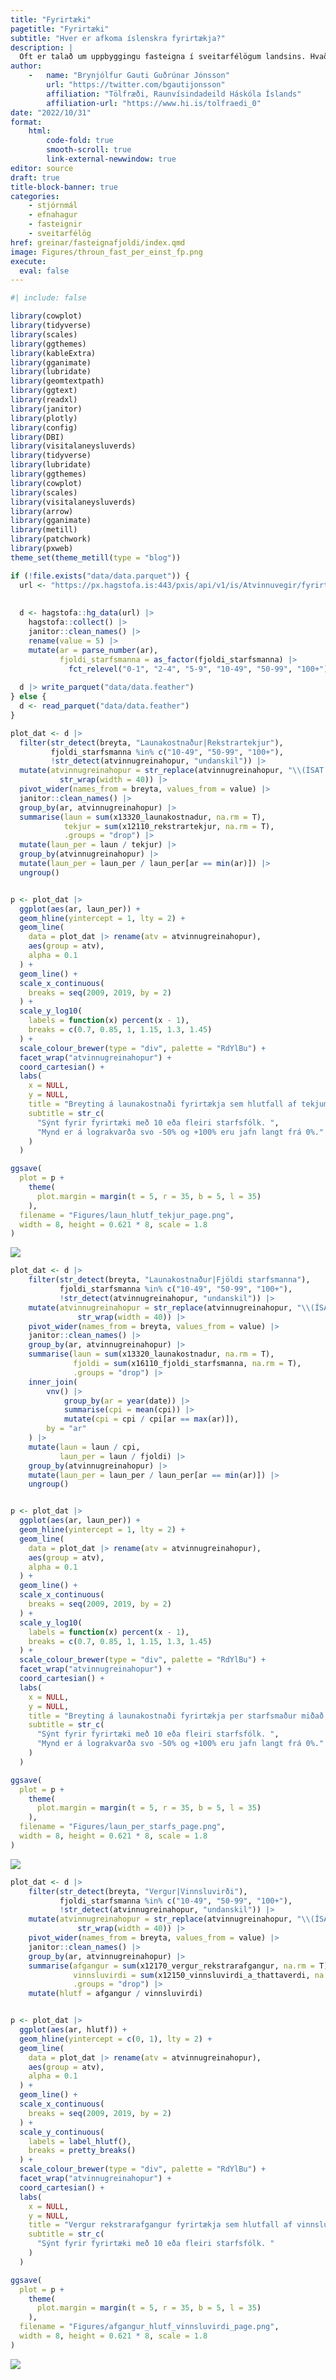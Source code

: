 ```yaml
---
title: "Fyrirtæki"
pagetitle: "Fyrirtæki"
subtitle: "Hver er afkoma íslenskra fyrirtækja?"
description: |
  Oft er talað um uppbyggingu fasteigna í sveitarfélögum landsins. Hvað segja gögnin um frammistöðu þeirra? Hvaða sveitarfélög byggja mest og hvernig ber það saman við mannfjöldann þar?
author: 
    -   name: "Brynjólfur Gauti Guðrúnar Jónsson"
        url: "https://twitter.com/bgautijonsson"
        affiliation: "Tölfræði, Raunvísindadeild Háskóla Íslands"
        affiliation-url: "https://www.hi.is/tolfraedi_0"
date: "2022/10/31"
format: 
    html:
        code-fold: true
        smooth-scroll: true
        link-external-newwindow: true
editor: source
draft: true
title-block-banner: true
categories:
    - stjórnmál
    - efnahagur
    - fasteignir
    - sveitarfélög
href: greinar/fasteignafjoldi/index.qmd
image: Figures/throun_fast_per_einst_fp.png
execute:
  eval: false
---
```



```r
#| include: false

library(cowplot)
library(tidyverse)
library(scales)
library(ggthemes)
library(kableExtra)
library(gganimate)
library(lubridate)
library(geomtextpath)
library(ggtext)
library(readxl)
library(janitor)
library(plotly)
library(config)
library(DBI)
library(visitalaneysluverds)
library(tidyverse)
library(lubridate)
library(ggthemes)
library(cowplot)
library(scales)
library(visitalaneysluverds)
library(arrow)
library(gganimate)
library(metill)
library(patchwork)
library(pxweb)
theme_set(theme_metill(type = "blog"))
```


```r
if (!file.exists("data/data.parquet")) {
  url <- "https://px.hagstofa.is:443/pxis/api/v1/is/Atvinnuvegir/fyrirtaeki/afkoma/1_afkoma/FYR08001.px"
  
  
  d <- hagstofa::hg_data(url) |> 
    hagstofa::collect() |> 
    janitor::clean_names() |> 
    rename(value = 5) |> 
    mutate(ar = parse_number(ar),
           fjoldi_starfsmanna = as_factor(fjoldi_starfsmanna) |> 
             fct_relevel("0-1", "2-4", "5-9", "10-49", "50-99", "100+"))
  
  d |> write_parquet("data/data.feather")
} else {
  d <- read_parquet("data/data.feather")
}
```

```r
plot_dat <- d |> 
  filter(str_detect(breyta, "Launakostnaður|Rekstrartekjur"),
         fjoldi_starfsmanna %in% c("10-49", "50-99", "100+"),
         !str_detect(atvinnugreinahopur, "undanskil")) |>
  mutate(atvinnugreinahopur = str_replace(atvinnugreinahopur, "\\(ÍSAT.*$", "") |> 
           str_wrap(width = 40)) |> 
  pivot_wider(names_from = breyta, values_from = value) |> 
  janitor::clean_names() |> 
  group_by(ar, atvinnugreinahopur) |> 
  summarise(laun = sum(x13320_launakostnadur, na.rm = T),
            tekjur = sum(x12110_rekstrartekjur, na.rm = T),
            .groups = "drop") |> 
  mutate(laun_per = laun / tekjur) |> 
  group_by(atvinnugreinahopur) |> 
  mutate(laun_per = laun_per / laun_per[ar == min(ar)]) |> 
  ungroup()


p <- plot_dat |> 
  ggplot(aes(ar, laun_per)) +
  geom_hline(yintercept = 1, lty = 2) +
  geom_line(
    data = plot_dat |> rename(atv = atvinnugreinahopur),
    aes(group = atv), 
    alpha = 0.1
  ) +
  geom_line() +
  scale_x_continuous(
    breaks = seq(2009, 2019, by = 2)
  ) +
  scale_y_log10(
    labels = function(x) percent(x - 1),
    breaks = c(0.7, 0.85, 1, 1.15, 1.3, 1.45)
  ) +
  scale_colour_brewer(type = "div", palette = "RdYlBu") +
  facet_wrap("atvinnugreinahopur") +
  coord_cartesian() +
  labs(
    x = NULL,
    y = NULL,
    title = "Breyting á launakostnaði fyrirtækja sem hlutfall af tekjum miðað við 2008",
    subtitle = str_c(
      "Sýnt fyrir fyrirtæki með 10 eða fleiri starfsfólk. ",
      "Mynd er á lograkvarða svo -50% og +100% eru jafn langt frá 0%."
    )
  )

ggsave(
  plot = p +
    theme(
      plot.margin = margin(t = 5, r = 35, b = 5, l = 35)
    ),
  filename = "Figures/laun_hlutf_tekjur_page.png", 
  width = 8, height = 0.621 * 8, scale = 1.8
)
```

![](Figures/laun_hlutf_tekjur_page.png){.column-screen .between-content}


```r
plot_dat <- d |> 
    filter(str_detect(breyta, "Launakostnaður|Fjöldi starfsmanna"),
           fjoldi_starfsmanna %in% c("10-49", "50-99", "100+"),
           !str_detect(atvinnugreinahopur, "undanskil")) |>
    mutate(atvinnugreinahopur = str_replace(atvinnugreinahopur, "\\(ÍSAT.*$", "") |> 
               str_wrap(width = 40)) |> 
    pivot_wider(names_from = breyta, values_from = value) |> 
    janitor::clean_names() |> 
    group_by(ar, atvinnugreinahopur) |> 
    summarise(laun = sum(x13320_launakostnadur, na.rm = T),
              fjoldi = sum(x16110_fjoldi_starfsmanna, na.rm = T),
              .groups = "drop") |> 
    inner_join(
        vnv() |> 
            group_by(ar = year(date)) |> 
            summarise(cpi = mean(cpi)) |> 
            mutate(cpi = cpi / cpi[ar == max(ar)]),
        by = "ar"
    ) |> 
    mutate(laun = laun / cpi,
           laun_per = laun / fjoldi) |> 
    group_by(atvinnugreinahopur) |> 
    mutate(laun_per = laun_per / laun_per[ar == min(ar)]) |> 
    ungroup()


p <- plot_dat |> 
  ggplot(aes(ar, laun_per)) +
  geom_hline(yintercept = 1, lty = 2) +
  geom_line(
    data = plot_dat |> rename(atv = atvinnugreinahopur),
    aes(group = atv), 
    alpha = 0.1
  ) +
  geom_line() +
  scale_x_continuous(
    breaks = seq(2009, 2019, by = 2)
  ) +
  scale_y_log10(
    labels = function(x) percent(x - 1),
    breaks = c(0.7, 0.85, 1, 1.15, 1.3, 1.45)
  ) +
  scale_colour_brewer(type = "div", palette = "RdYlBu") +
  facet_wrap("atvinnugreinahopur") +
  coord_cartesian() +
  labs(
    x = NULL,
    y = NULL,
    title = "Breyting á launakostnaði fyrirtækja per starfsmaður miðað við 2008 á föstu verðlagi 2022",
    subtitle = str_c(
      "Sýnt fyrir fyrirtæki með 10 eða fleiri starfsfólk. ",
      "Mynd er á lograkvarða svo -50% og +100% eru jafn langt frá 0%."
    )
  )

ggsave(
  plot = p +
    theme(
      plot.margin = margin(t = 5, r = 35, b = 5, l = 35)
    ),
  filename = "Figures/laun_per_starfs_page.png",
  width = 8, height = 0.621 * 8, scale = 1.8
)
```

![](Figures/laun_per_starfs_page.png){.column-screen .between-content}



```r
plot_dat <- d |> 
    filter(str_detect(breyta, "Vergur|Vinnsluvirði"),
           fjoldi_starfsmanna %in% c("10-49", "50-99", "100+"),
           !str_detect(atvinnugreinahopur, "undanskil")) |>
    mutate(atvinnugreinahopur = str_replace(atvinnugreinahopur, "\\(ÍSAT.*$", "") |> 
               str_wrap(width = 40)) |> 
    pivot_wider(names_from = breyta, values_from = value) |> 
    janitor::clean_names() |> 
    group_by(ar, atvinnugreinahopur) |> 
    summarise(afgangur = sum(x12170_vergur_rekstrarafgangur, na.rm = T),
              vinnsluvirdi = sum(x12150_vinnsluvirdi_a_thattaverdi, na.rm = T),
              .groups = "drop") |> 
    mutate(hlutf = afgangur / vinnsluvirdi)


p <- plot_dat |> 
  ggplot(aes(ar, hlutf)) +
  geom_hline(yintercept = c(0, 1), lty = 2) +
  geom_line(
    data = plot_dat |> rename(atv = atvinnugreinahopur),
    aes(group = atv), 
    alpha = 0.1
  ) +
  geom_line() +
  scale_x_continuous(
    breaks = seq(2009, 2019, by = 2)
  ) +
  scale_y_continuous(
    labels = label_hlutf(),
    breaks = pretty_breaks()
  ) +
  scale_colour_brewer(type = "div", palette = "RdYlBu") +
  facet_wrap("atvinnugreinahopur") +
  coord_cartesian() +
  labs(
    x = NULL,
    y = NULL,
    title = "Vergur rekstrarafgangur fyrirtækja sem hlutfall af vinnsluvirði",
    subtitle = str_c(
      "Sýnt fyrir fyrirtæki með 10 eða fleiri starfsfólk. "
    )
  )

ggsave(
  plot = p +
    theme(
      plot.margin = margin(t = 5, r = 35, b = 5, l = 35)
    ),
  filename = "Figures/afgangur_hlutf_vinnsluvirdi_page.png",
  width = 8, height = 0.621 * 8, scale = 1.8
)
```

![](Figures/afgangur_hlutf_vinnsluvirdi_page.png){.column-screen .between-content}